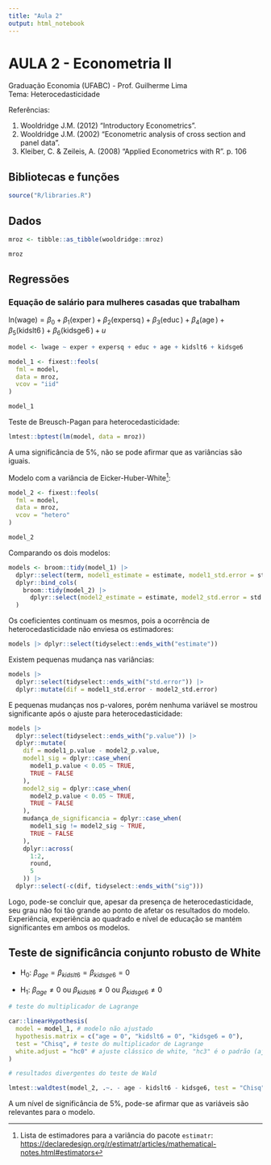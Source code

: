 ```yaml
---
title: "Aula 2"
output: html_notebook
---
```


# AULA 2 - Econometria II

Graduação Economia (UFABC) - Prof. Guilherme Lima\
Tema: Heterocedasticidade

Referências:

1.  Wooldridge J.M. (2012) "Introductory Econometrics".
2.  Wooldridge J.M. (2002) "Econometric analysis of cross section and panel data".
3.  Kleiber, C. & Zeileis, A. (2008) "Applied Econometrics with R". p. 106

## Bibliotecas e funções

```r
source("R/libraries.R")
```

## Dados

```r
mroz <- tibble::as_tibble(wooldridge::mroz)

mroz
```

## Regressões

### Equação de salário para mulheres casadas que trabalham

$\operatorname{ln(wage)} = \beta_{0} + \beta_{1}(\operatorname{exper}) + \beta_{2}(\operatorname{expersq}) + \beta_{3}(\operatorname{educ}) + \beta_{4}(\operatorname{age}) + \beta_{5}(\operatorname{kidslt6}) + \beta_{6}(\operatorname{kidsge6}) + u$

```r
model <- lwage ~ exper + expersq + educ + age + kidslt6 + kidsge6

model_1 <- fixest::feols(
  fml = model,
  data = mroz,
  vcov = "iid"
)

model_1
```

Teste de Breusch-Pagan para heterocedasticidade:

```r
lmtest::bptest(lm(model, data = mroz))
```

A uma significância de 5%, não se pode afirmar que as variâncias são iguais.

Modelo com a variância de Eicker-Huber-White[^1]:

[^1]: Lista de estimadores para a variância do pacote `estimatr`: <https://declaredesign.org/r/estimatr/articles/mathematical-notes.html#estimators>

```r
model_2 <- fixest::feols(
  fml = model,
  data = mroz,
  vcov = "hetero"
)

model_2
```

Comparando os dois modelos:

```r
models <- broom::tidy(model_1) |> 
  dplyr::select(term, model1_estimate = estimate, model1_std.error = std.error, model1_p.value = p.value) |> 
  dplyr::bind_cols(
    broom::tidy(model_2) |> 
      dplyr::select(model2_estimate = estimate, model2_std.error = std.error, model2_p.value = p.value)
  )
```

Os coeficientes continuam os mesmos, pois a ocorrência de heterocedasticidade não enviesa os estimadores:

```r
models |> dplyr::select(tidyselect::ends_with("estimate"))
```

Existem pequenas mudança nas variâncias:

```r
models |> 
  dplyr::select(tidyselect::ends_with("std.error")) |> 
  dplyr::mutate(dif = model1_std.error - model2_std.error)
```

E pequenas mudanças nos p-valores, porém nenhuma variável se mostrou significante após o ajuste para heterocedasticidade:

```r
models |> 
  dplyr::select(tidyselect::ends_with("p.value")) |> 
  dplyr::mutate(
    dif = model1_p.value - model2_p.value,
    model1_sig = dplyr::case_when(
      model1_p.value < 0.05 ~ TRUE,
      TRUE ~ FALSE
    ),
    model2_sig = dplyr::case_when(
      model2_p.value < 0.05 ~ TRUE,
      TRUE ~ FALSE
    ),
    mudança_de_significancia = dplyr::case_when(
      model1_sig != model2_sig ~ TRUE,
      TRUE ~ FALSE
    ),
    dplyr::across(
      1:2,
      round,
      5
    )) |> 
  dplyr::select(-c(dif, tidyselect::ends_with("sig")))
```

Logo, pode-se concluir que, apesar da presença de heterocedasticidade, seu grau não foi tão grande ao ponto de afetar os resultados do modelo. Experiência, experiência ao quadrado e nível de educação se mantém significantes em ambos os modelos.

## Teste de significância conjunto robusto de White

-   H~0~: $\beta_{age} = \beta_{kidslt6} = \beta_{kidsge6} = 0$

-   H~1~: $\beta_{age} \ne 0$ ou $\beta_{kidslt6} \ne 0$ ou $\beta_{kidsge6} \ne 0$

```r
# teste do multiplicador de Lagrange

car::linearHypothesis(
  model = model_1, # modelo não ajustado
  hypothesis.matrix = c("age = 0", "kidslt6 = 0", "kidsge6 = 0"), 
  test = "Chisq", # teste do multiplicador de Lagrange
  white.adjust = "hc0" # ajuste clássico de white, "hc3" é o padrão (ajuste de white para pequenas amostras)
)

# resultados divergentes do teste de Wald

lmtest::waldtest(model_2, .~. - age - kidslt6 - kidsge6, test = "Chisq") # modelo ajustado
```

A um nível de significância de 5%, pode-se afirmar que as variáveis são relevantes para o modelo.
